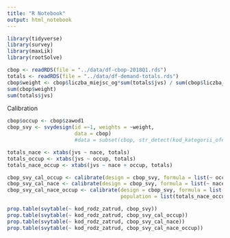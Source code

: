 ```yaml
---
title: "R Notebook"
output: html_notebook
---
```


```r
library(tidyverse)
library(survey)
library(maxLik)
library(rootSolve)
```

```r
cbop <- readRDS(file = "../data/df-cbop-2018Q1.rds")
totals <- readRDS(file = "../data/df-demand-totals.rds")
cbop$weight <- cbop$liczba_miejsc_og*sum(totals$jvs) / sum(cbop$liczba_miejsc_og)
sum(cbop$weight)
sum(totals$jvs)
```

Calibration

```r
cbop$occup <- cbop$zawod1
cbop_svy <- svydesign(id =~1, weights = ~weight, 
                      data = cbop)
                      #data = subset(cbop, str_detect(kod_kategorii_oferty_pracy,"zgłoszona przez pracodawcę")))
```

```r
totals_nace <- xtabs(jvs ~ nace, totals)
totals_occup <- xtabs(jvs ~ occup, totals)
totals_nace_occup <- xtabs(jvs ~ nace + occup, totals)
```

```r
cbop_svy_cal_occup <- calibrate(design = cbop_svy, formula = list(~ occup), population = list(totals_occup))
cbop_svy_cal_nace <- calibrate(design = cbop_svy, formula = list(~ nace), population = list(totals_nace))
cbop_svy_cal_nace_occup <- calibrate(design = cbop_svy, formula = list(~ nace + occup), 
                                     population = list(totals_nace_occup))
```

```r
prop.table(svytable(~ kod_rodz_zatrud, cbop_svy))
prop.table(svytable(~ kod_rodz_zatrud, cbop_svy_cal_occup))
prop.table(svytable(~ kod_rodz_zatrud, cbop_svy_cal_nace))
prop.table(svytable(~ kod_rodz_zatrud, cbop_svy_cal_nace_occup))
```

